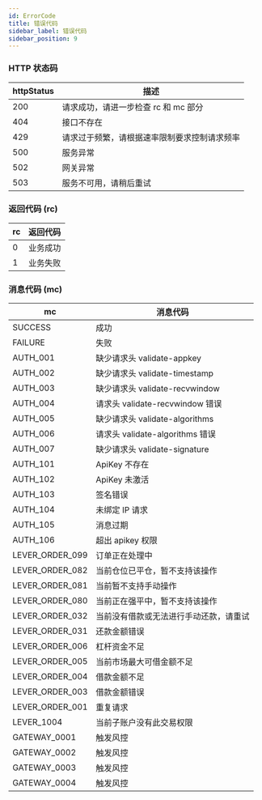 ```yaml
---
id: ErrorCode
title: 错误代码
sidebar_label: 错误代码
sidebar_position: 9
---
```


### HTTP 状态码

| httpStatus | 描述 |
| --- | --- |
| 200 | 请求成功，请进一步检查 rc 和 mc 部分 |
| 404 | 接口不存在 |
| 429 | 请求过于频繁，请根据速率限制要求控制请求频率 |
| 500 | 服务异常 |
| 502 | 网关异常 |
| 503 | 服务不可用，请稍后重试 |

### 返回代码 (rc)

| rc  | 返回代码         |
| --- | ---------------- |
| 0   | 业务成功         |
| 1   | 业务失败         |

### 消息代码 (mc)

| mc | 消息代码 |
| --- | --- |
| SUCCESS | 成功 |
| FAILURE | 失败 |
| AUTH_001 | 缺少请求头 validate-appkey |
| AUTH_002 | 缺少请求头 validate-timestamp |
| AUTH_003 | 缺少请求头 validate-recvwindow |
| AUTH_004 | 请求头 validate-recvwindow 错误 |
| AUTH_005 | 缺少请求头 validate-algorithms |
| AUTH_006 | 请求头 validate-algorithms 错误 |
| AUTH_007 | 缺少请求头 validate-signature |
| AUTH_101 | ApiKey 不存在 |
| AUTH_102 | ApiKey 未激活 |
| AUTH_103 | 签名错误 |
| AUTH_104 | 未绑定 IP 请求 |
| AUTH_105 | 消息过期 |
| AUTH_106 | 超出 apikey 权限 |
| LEVER_ORDER_099 | 订单正在处理中 |
| LEVER_ORDER_082 | 当前仓位已平仓，暂不支持该操作 |
| LEVER_ORDER_081 | 当前暂不支持手动操作 |
| LEVER_ORDER_080 | 当前正在强平中，暂不支持该操作 |
| LEVER_ORDER_032 | 当前没有借款或无法进行手动还款，请重试 |
| LEVER_ORDER_031 | 还款金额错误 |
| LEVER_ORDER_006 | 杠杆资金不足 |
| LEVER_ORDER_005 | 当前市场最大可借金额不足 |
| LEVER_ORDER_004 | 借款金额不足 |
| LEVER_ORDER_003 | 借款金额错误 |
| LEVER_ORDER_001 | 重复请求 |
| LEVER_1004 | 当前子账户没有此交易权限 |
| GATEWAY_0001 | 触发风控 |
| GATEWAY_0002 | 触发风控 |
| GATEWAY_0003 | 触发风控 |
| GATEWAY_0004 | 触发风控 |